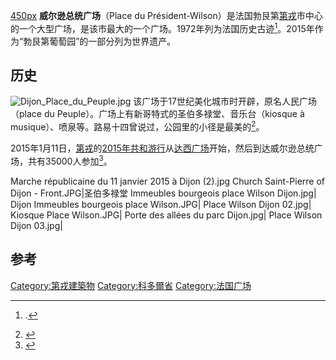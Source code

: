 [[image:Place_Wilson_Dijon_01.jpg|450px]]
'''威尔逊总统广场'''（Place du Président-Wilson）是法国勃艮第[[第戎|第戎]]市中心的一个大型广场，是该市最大的一个广场。1972年列为法国历史古迹<ref name="mérimée2433">{{Base Mérimée|PA00112433}}.</ref>。2015年作为“勃艮第葡萄园”的一部分列为世界遗产。

== 历史 ==
[[File:Dijon_Place_du_Peuple.jpg|thumb]]
该广场于17世纪美化城市时开辟，原名人民广场（place du Peuple）。广场上有新哥特式的圣伯多禄堂、音乐台（kiosque à musique）、喷泉等。路易十四曾说过，公园里的小径是最美的<ref>{{Cite web |url=http://www.dijon.fr/les-parcs-et-jardins!0-55/les-squares-et-les-places-de-dijon!1-88/place-wilson-allees-du-parc!2-110/ |title=Place Wilson - allées du parc |access-date=2016-05-10 |archive-date=2015-09-23 |archive-url=https://web.archive.org/web/20150923214829/http://www.dijon.fr/les-parcs-et-jardins!0-55/les-squares-et-les-places-de-dijon!1-88/place-wilson-allees-du-parc!2-110/ |dead-url=yes }}</ref>。

2015年1月11日，[[第戎|第戎]]的[[2015年共和游行|2015年共和游行]]从[[达西广场|达西广场]]开始，然后到达威尔逊总统广场，共有35000人参加<ref>{{cite web|url=http://www.bienpublic.com/edition-dijon-ville/2015/01/11/suivez-la-mobilisation-a-dijon|title=#DijonestCharlie : 35 000 personnes en hommage aux victimes des attaques|author=Le Bien Public|date=2015年1月11日|access-date=2016年5月10日|archive-date=2017年12月7日|archive-url=https://web.archive.org/web/20171207141506/http://www.bienpublic.com/edition-dijon-ville/2015/01/11/suivez-la-mobilisation-a-dijon|dead-url=no}}</ref>。 

<gallery mode="packed">
Marche républicaine du 11 janvier 2015 à Dijon (2).jpg 
Church Saint-Pierre of Dijon - Front.JPG|圣伯多禄堂
Immeubles bourgeois place Wilson Dijon.jpg|
Dijon Immeubles bourgeois place Wilson.JPG|
Place Wilson Dijon 02.jpg|
Kiosque Place Wilson.JPG|
Porte des allées du parc Dijon.jpg|
Place Wilson Dijon 03.jpg|
</gallery>

== 参考 ==
{{References}}
[[Category:第戎建築物|Category:第戎建築物]]
[[Category:科多爾省|Category:科多爾省]]
[[Category:法国广场|Category:法国广场]]